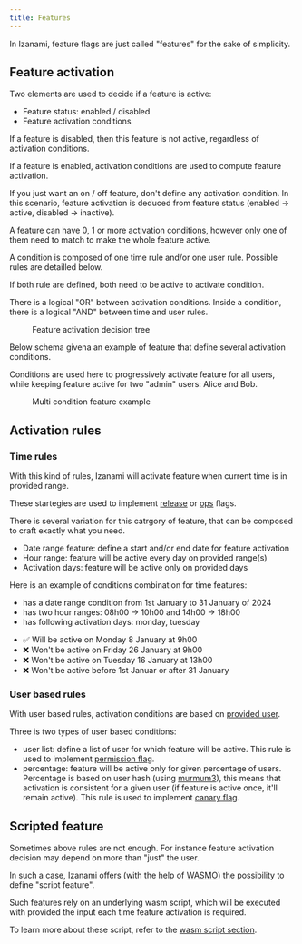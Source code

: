```yaml
---
title: Features
---
```



In Izanami, feature flags are just called "features" for the sake of simplicity.

## Feature activation

Two elements are used to decide if a feature is active:

- Feature status: enabled / disabled
- Feature activation conditions

If a feature is disabled, then this feature is not active, regardless of activation conditions.

If a feature is enabled, activation conditions are used to compute feature activation.

<Note>
  If you just want an on / off feature, don't define any activation condition.
  In this scenario, feature activation is deduced from feature status (enabled
  -> active, disabled -> inactive).
</Note>

A feature can have 0, 1 or more activation conditions, however only one of them need to match to make the whole feature active.

A condition is composed of one time rule and/or one user rule. Possible rules are detailled below.

If both rule are defined, both need to be active to activate condition.

<Note>
  There is a logical "OR" between activation conditions. Inside a condition,
  there is a logical "AND" between time and user rules.
</Note>

<figure>
  <EnableVsActive height="400" />
  <figcaption>Feature activation decision tree</figcaption>
</figure>

Below schema givena an example of feature that define several activation conditions.

Conditions are used here to progressively activate feature for all users, while keeping feature active for two "admin" users: Alice and Bob.

<figure>
  <StrategyConditionRule width="100%" height="700" />
  <figcaption>Multi condition feature example</figcaption>
</figure>

## Activation rules

### Time rules

With this kind of rules, Izanami will activate feature when current time is in provided range.

These startegies are used to implement <a href="" target="_blank">release</a> or <a href="" target="_blank">ops</a> flags.

There is several variation for this catrgory of feature, that can be composed to craft exactly what you need.

- Date range feature: define a start and/or end date for feature activation
- Hour range: feature will be active every day on provided range(s)
- Activation days: feature will be active only on provided days

<Note>
  Here is an example of conditions combination for time features: 
  <ul>
    <li>has a date range condition from 1st January to 31 January of 2024</li>
    <li>has two hour ranges: 08h00 -> 10h00 and 14h00 -> 18h00</li>
    <li>has following activation days: monday, tuesday</li>
  </ul>

<ul style={{ listStyleType: "none", paddingLeft: "12px" }}>
  <li>✅ Will be active on Monday 8 January at 9h00</li>
  <li>❌ Won't be active on Friday 26 January at 9h00</li>
  <li>❌ Won't be active on Tuesday 16 January at 13h00</li>
  <li>❌ Won't be active before 1st Januar or after 31 January</li>
</ul>

</Note>

### User based rules

With user based rules, activation conditions are based on <a href="#" target="_blank">provided user</a>.

Three is two types of user based conditions:

- user list: define a list of user for which feature will be active. This rule is used to implement <a href="" target="_blank">permission flag</a>.
- percentage: feature will be active only for given percentage of users. Percentage is based on user hash (using [murmum3](https://en.wikipedia.org/wiki/MurmurHash)), this means that activation is consistent for a given user (if feature is active once, it'll remain active). This rule is used to implement <a href="" target="_blank">canary flag</a>.

## Scripted feature

Sometimes above rules are not enough. For instance feature activation decision may depend on more than "just" the user.

In such a case, Izanami offers (with the help of [WASMO](https://github.com/MAIF/wasmo)) the possibility to define "script feature".

Such features rely on an underlying wasm script, which will be executed with provided the input each time feature activation is required.

To learn more about these script, refer to the <a href="#" target="_blank">wasm script section</a>.
